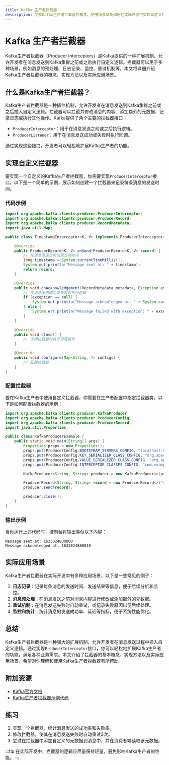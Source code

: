 ```yaml
---
title: Kafka 生产者拦截器
description: 了解Kafka生产者拦截器的概念、使用场景以及如何在实际开发中实现自定义拦截器。
---
```


# Kafka 生产者拦截器

Kafka生产者拦截器（Producer Interceptors）是Kafka提供的一种扩展机制，允许开发者在消息发送到Kafka集群之前或之后执行自定义逻辑。拦截器可以用于多种场景，例如消息的预处理、日志记录、监控、重试机制等。本文将详细介绍Kafka生产者拦截器的概念、实现方法以及实际应用场景。

## 什么是Kafka生产者拦截器？

Kafka生产者拦截器是一种插件机制，允许开发者在消息发送到Kafka集群之前或之后插入自定义逻辑。拦截器可以拦截并修改消息的内容、添加额外的元数据、记录日志或执行其他操作。Kafka提供了两个主要的拦截器接口：

- `ProducerInterceptor`：用于在消息发送之前或之后执行逻辑。
- `ProducerListener`：用于在消息发送成功或失败时执行回调。

通过实现这些接口，开发者可以轻松地扩展Kafka生产者的功能。

## 实现自定义拦截器

要实现一个自定义的Kafka生产者拦截器，你需要实现`ProducerInterceptor`接口。以下是一个简单的示例，展示如何创建一个拦截器来记录每条消息的发送时间。

### 代码示例

```java
import org.apache.kafka.clients.producer.ProducerInterceptor;
import org.apache.kafka.clients.producer.ProducerRecord;
import org.apache.kafka.clients.producer.RecordMetadata;
import java.util.Map;

public class TimestampInterceptor<K, V> implements ProducerInterceptor<K, V> {

    @Override
    public ProducerRecord<K, V> onSend(ProducerRecord<K, V> record) {
        // 在消息发送之前记录当前时间
        long timestamp = System.currentTimeMillis();
        System.out.println("Message sent at: " + timestamp);
        return record;
    }

    @Override
    public void onAcknowledgement(RecordMetadata metadata, Exception exception) {
        // 在消息发送成功或失败时执行逻辑
        if (exception == null) {
            System.out.println("Message acknowledged at: " + System.currentTimeMillis());
        } else {
            System.err.println("Message failed with exception: " + exception.getMessage());
        }
    }

    @Override
    public void close() {
        // 关闭拦截器时执行清理操作
    }

    @Override
    public void configure(Map<String, ?> configs) {
        // 配置拦截器
    }
}
```

### 配置拦截器

要在Kafka生产者中使用自定义拦截器，你需要在生产者配置中指定拦截器类。以下是如何配置拦截器的示例：

```java
import org.apache.kafka.clients.producer.KafkaProducer;
import org.apache.kafka.clients.producer.ProducerConfig;
import org.apache.kafka.clients.producer.ProducerRecord;
import java.util.Properties;

public class KafkaProducerExample {
    public static void main(String[] args) {
        Properties props = new Properties();
        props.put(ProducerConfig.BOOTSTRAP_SERVERS_CONFIG, "localhost:9092");
        props.put(ProducerConfig.KEY_SERIALIZER_CLASS_CONFIG, "org.apache.kafka.common.serialization.StringSerializer");
        props.put(ProducerConfig.VALUE_SERIALIZER_CLASS_CONFIG, "org.apache.kafka.common.serialization.StringSerializer");
        props.put(ProducerConfig.INTERCEPTOR_CLASSES_CONFIG, "com.example.TimestampInterceptor");

        KafkaProducer<String, String> producer = new KafkaProducer<>(props);

        ProducerRecord<String, String> record = new ProducerRecord<>("my-topic", "key", "value");
        producer.send(record);

        producer.close();
    }
}
```

### 输出示例

当你运行上述代码时，控制台将输出类似以下内容：

```
Message sent at: 1633024800000
Message acknowledged at: 1633024800010
```

## 实际应用场景

Kafka生产者拦截器在实际开发中有多种应用场景，以下是一些常见的例子：

1. **日志记录**：记录每条消息的发送时间、发送结果等信息，便于后续分析和监控。
2. **消息预处理**：在消息发送之前对消息内容进行修改或添加额外的元数据。
3. **重试机制**：在消息发送失败时自动重试，或记录失败原因以便后续处理。
4. **监控和统计**：统计消息的发送成功率、延迟等指标，便于系统性能优化。

## 总结

Kafka生产者拦截器是一种强大的扩展机制，允许开发者在消息发送过程中插入自定义逻辑。通过实现`ProducerInterceptor`接口，你可以轻松地扩展Kafka生产者的功能，满足各种业务需求。本文介绍了拦截器的基本概念、实现方法以及实际应用场景，希望对你理解和使用Kafka生产者拦截器有所帮助。

## 附加资源

- [Kafka官方文档](https://kafka.apache.org/documentation/)
- [Kafka生产者拦截器示例代码](https://github.com/apache/kafka/tree/trunk/examples/src/main/java/kafka/examples)

## 练习

1. 实现一个拦截器，统计消息发送的成功率和失败率。
2. 修改拦截器，使其在消息发送失败时自动重试3次。
3. 尝试在拦截器中添加自定义的元数据到消息中，并在消费者端读取该元数据。

:::tip
在实际开发中，拦截器的逻辑应尽量保持轻量，避免影响Kafka生产者的性能。
:::